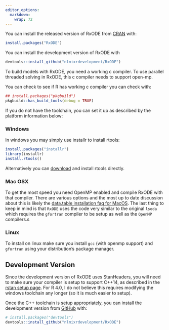 ```yaml
---
editor_options: 
  markdown: 
    wrap: 72
---
```


You can install the released version of RxODE from
[CRAN](https://CRAN.R-project.org) with:

``` .r
install.packages("RxODE")
```

You can install the development version of RxODE with

``` .r
devtools::install_github("nlmixrdevelopment/RxODE")
```

To build models with RxODE, you need a working c compiler. To use
parallel threaded solving in RxODE, this c compiler needs to support
open-mp.

You can check to see if R has working c compiler you can check with:

``` .r
## install.packages("pkgbuild")
pkgbuild::has_build_tools(debug = TRUE)
```

If you do not have the toolchain, you can set it up as described by the
platform information below:

### Windows

In windows you may simply use installr to install rtools:

``` .r
install.packages("installr")
library(installr)
install.rtools()
```

Alternatively you can
[download](https://cran.r-project.org/bin/windows/Rtools/) and install
rtools directly.

### Mac OSX

To get the most speed you need OpenMP enabled and compile RxODE with
that compiler. There are various options and the most up to date
discussion about this is likely the [data.table installation faq for
MacOS](https://github.com/Rdatatable/data.table/wiki/Installation#openmp-enabled-compiler-for-mac).
The last thing to keep in mind is that `RxODE` uses the code very
similar to the original `lsoda` which requires the `gfortran` compiler
to be setup as well as the `OpenMP` compilers.s

### Linux

To install on linux make sure you install `gcc` (with openmp support)
and `gfortran` using your distribution's package manager.

## Development Version

Since the development version of RxODE uses StanHeaders, you will need
to make sure your compiler is setup to support C++14, as described in
the [rstan setup
page](https://github.com/stan-dev/rstan/wiki/RStan-Getting-Started#configuration-of-the-c-toolchain).
For R 4.0, I do not believe this requires modifying the windows
toolchain any longer (so it is much easier to setup).

Once the C++ toolchain is setup appropriately, you can install the
development version from
[GitHub](https://github.com/nlmixrdevelopment/RxODE) with:

``` .r
# install.packages("devtools")
devtools::install_github("nlmixrdevelopment/RxODE")
```
